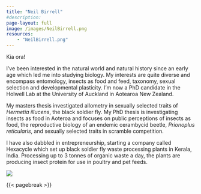 ```yaml
---
title: "Neil Birrell"
#description:
page-layout: full
image: /images/NeilBirrell.png
resources:
    - "NeilBirrell.png"
---
```


::: {.column-page-inset}
::: {.column-page-inset-left}
Kia ora! 

I've been interested in the natural world and natural history since an early age which led me into studying biology. My interests are quite diverse and encompass entomology, insects as food and feed, taxonomy, sexual selection and developmental plasticity. I'm now a PhD candidate in the Holwell Lab at the University of Auckland in Aotearoa New Zealand.

My masters thesis investigated allometry in sexually selected traits of *Hermetia illucens*, the black soldier fly. My PhD thesis is investigating insects as food in Aoteroa and focuses on public perceptions of insects as food, the reproductive biology of an endemic cerambycid beetle, *Prionoplus reticularis*, and sexually selected traits in scramble competition.

I have also dabbled in entrepreneurship, starting a company called Hexacycle which set up black soldier fly waste processing plants in Kerala, India. Processing up to 3 tonnes of organic waste a day, the plants are producing insect protein for use in poultry and pet feeds.

:::
<div class="column-margin column-container">
![](/images/NeilBirrell.png){.rounded}
</div>
:::

{{< pagebreak >}}

::: {.column-page-inset .text-center}
```{=html}
<a class="btn btn-outline-dark", href="https://github.com/nbir012" target="_blank" rel="noopener noreferrer">
    <i class="bi bi-github" role='img' aria-label='Github'></i>
</a>
<a class="btn btn-outline-dark", href="https://www.linkedin.com/in/neilbirrell/" target="_blank" rel="noopener noreferrer">
    <i class="bi bi-linkedin" role='img' aria-label='LinkedIn'></i>
</a>
<a class="btn btn-outline-dark", href="https://scholar.google.com/citations?hl=en&user=tg-YRR4AAAAJ" target="_blank" rel="noopener noreferrer">
    <i class="ai ai-google-scholar" role='img' aria-label='Google Scholar'></i>
</a>
<a class="btn btn-outline-dark", href="https://orcid.org/0000-0002-7961-1626" target="_blank" rel="noopener noreferrer">
    <i class="ai ai-orcid" role='img' aria-label='orcid'></i>
</a>
<a class="btn btn-outline-dark", href="mailto:neil.birrell@gmail.com" target="_blank" rel="noopener noreferrer">
    <i class="ai bi-envelope" role='img' aria-label='email'></i>
</a>
```
:::
